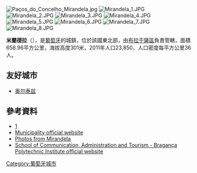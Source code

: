 [[Image:Paços_do_Concelho_Mirandela.jpg|right]]
[[Image:Mirandela_1.JPG|right]]
[[Image:Mirandela_2.JPG|right]]
[[Image:Mirandela_3.JPG|right]]
[[Image:Mirandela_4.JPG|right]]
[[Image:Mirandela_5.JPG|right]]
[[Image:Mirandela_6.JPG|right]]
[[Image:Mirandela_7.JPG|right]]
[[Image:Mirandela_8.JPG|right]]

{{Coord|41|29|7|N|7|10|54|W|display=title}}

'''米蘭德拉'''（{{lang-pt|Mirandela}}），是[[葡萄牙|葡萄牙]]的城鎮，位於該國東北部，由[[布拉干薩區|布拉干薩區]]負責管轄，面積658.96平方公里，海拔高度301米，2011年人口23,850，人口密度每平方公里36人。

==友好城市==
* {{FRA}} [[奥尔泰兹|奥尔泰兹]]

==參考資料==
*[http://www.cm-mirandela.pt] {{Wayback|url=http://www.cm-mirandela.pt/ |date=20210305170824 }}
*[http://www.cm-mirandela.pt Municipality official website] {{Wayback|url=http://www.cm-mirandela.pt/ |date=20210305170824 }}
*[http://www.flickr.com/photos/vitor107/sets/72157594457030524/ Photos from Mirandela]
*[http://www.esact.ipb.pt School of Communication, Administration and Tourism - Bragança Polytechnic Institute official website] {{Wayback|url=http://www.esact.ipb.pt/ |date=20210223164249 }}

{{Portugal-geo-stub}}
[[Category:葡萄牙城市|Category:葡萄牙城市]]
